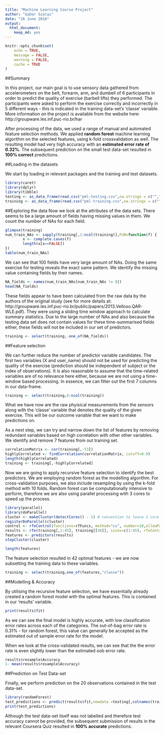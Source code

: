 ---
title: "Machine Learning Course Project"
author: "Gabor Szalai"
date: "26 June 2016"
output: 
  html_document: 
    keep_md: yes
---

```{r setup, include=FALSE}
knitr::opts_chunk$set(
	echo = TRUE,
	message = FALSE,
	warning = FALSE,
	cache = TRUE
)
```
##Summary

In this project, our main goal is to use sensory data gathered from accelerometers on the belt, forearm, arm, and dumbell of 6 participants in order to predict the quality of exercise (barbell lifts) they performed. The participants were asked to perform the exercise correctly and incorrectly in 5 different ways - this is indicated in the training data-set's 'classe' variable. More information on the project is available from the website here: http://groupware.les.inf.puc-rio.br/har

After processing of the data, we used a range of manual and automated feature selection methods. We applied <b>random forest</b> machine learning algorithm on the selected features, using k-fold crossvalidation as well. The resulting model had very high accuracy with an <b>estimated error rate of 0.32%</b>. The subsequent prediction on the small test data-set resulted in <b>100% correct</b> predictions.

##Loading in the datasets

We start by loading in relevant packages and the training and test datasets.

```{r}
library(caret)
library(dplyr)
library(tibble)
testing <- as_data_frame(read.csv("pml-testing.csv",na.strings = c(""," ","NA")))
training <- as_data_frame(read.csv("pml-training.csv",na.strings = c(""," ","NA")))

```

##Exploring the data
Now we look at the attributes of the data sets. There seems to be a large amount of fields having missing values in them. We count the number of NAs for each field.

```{r}
glimpse(training)
num_train_NAs <- sapply(training[,1:ncol(training)],FUN=function(f) {
        x <- complete.cases(f)
        length(x[x==FALSE])
})
table(num_train_NAs)
```

We can see that 100 fields have very large amount of NAs. Doing the same exercise for testing reveals the exact same pattern. We identify the missing value containing fields by their names.

```{r}
NA_fields <- names(num_train_NAs[num_train_NAs != 0])
head(NA_fields)
```

These fields appear to have been calculated from the raw data by the authors of the original study (see for more details at: http://groupware.les.inf.puc-rio.br/public/papers/2013.Velloso.QAR-WLE.pdf). They were using a sliding time window approach to calculate summary statistics. Due to the large number of NAs and also because the testing data set does not contain values for these time-summarised fields either, these fields will not be included in our set of predictors. 

```{r}
training <- select(training,-one_of(NA_fields))
```

##Feature selection

We can further reduce the number of predictor variable candidates. The first two variables (X and user_name) should not be used for predicting the quality of the exercise (prediction should be independent of subject or the index of observations). It is also reasonable to assume that the time-related variables are of no relevance here either, because we are not using a time-window based processing. In essence, we can filter out the first 7 columns in our data-frame.

```{r}
training <- select(training,8:ncol(training))
```

What we have now are the raw phyisical measurements from the sensors along with the 'classe' variable that denotes the quality of the given exercise. This will be our outcome variable that we want to make predictions on. 

As a next step, we can try and narrow down the list of features by removing redundant variables based on high correlation with other other variables.
We identify and remove 7 features from out training set.

```{r}
correlationMatrix <- cor(training[,-53])
highlyCorrelated <- findCorrelation(correlationMatrix, cutoff=0.9)
length(highlyCorrelated)
training <- training[,-highlyCorrelated]
```

Now we are going to apply recursive feature selection to identify the best predictors. We are employing random forest as the modelling algorithm. For cross-validation purposes, we also include resampling by using the k-fold method with 10 folds. Random forest can be computationally intensive to perform, therefore we are also using parallel processing with 3 cores to speed up the process.

```{r}
library(parallel)
library(doParallel)
cluster <- makeCluster(detectCores() - 1) # convention to leave 1 core for OS
registerDoParallel(cluster)
control <- rfeControl(functions=rfFuncs, method="cv", number=10,allowParallel = TRUE)
results <- rfe(training[,1:45], training[[46]], sizes=c(1:45), rfeControl=control)
features <- predictors(results)
stopCluster(cluster)
```

```{r}
length(features)
```

The feature selection resulted in 42 optimal features - we are now subsetting the training data to these variables.

```{r}
training <- select(training,one_of(features,"classe"))
```

##Modelling & Accuracy

By utilising the recursive feature selection, we have essentially already created a random forest model with the optimal features. This is contained in our 'results' variable.

```{r}
print(results$fit)
```

As we can see the final model is highly accurate, with low classification error rates across each of the categories. The out-of-bag error rate is 0.31% - for random forest, this value can generally be accepted as the estimated out of sample error rate for the model.

When we look at the cross-validated results, we can see that the the error rate is even slightly lower than the estimated oob error rate.

```{r}
results$resample$Accuracy
1- mean(results$resample$Accuracy)
```

##Prediction on Test Data-set

Finally, we perform prediction on the 20 observations contained in the test data-set.
```{r}
library(randomForest)
test_predictions <- predict(results$fit,newdata =testing[,colnames(training[,-ncol(training)])])
print(test_predictions)
```

Although the test data-set itself was not labelled and therefore test accuracy cannot be provided, the subsequent submission of results in the relevant Coursera Quiz resulted in <b>100% accurate</b> predictions. 